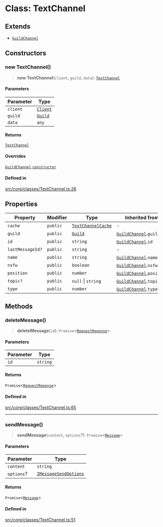 # Class: TextChannel

## Extends

- [`GuildChannel`](GuildChannel.mdx)

## Constructors

### new TextChannel()

> **new TextChannel**(`client`, `guild`, `data`): [`TextChannel`](TextChannel.mdx)

#### Parameters

| Parameter | Type |
| ------ | ------ |
| `client` | [`Client`](Client.mdx) |
| `guild` | [`Guild`](Guild.mdx) |
| `data` | `any` |

#### Returns

[`TextChannel`](TextChannel.mdx)

#### Overrides

[`GuildChannel`](GuildChannel.mdx).[`constructor`](GuildChannel.mdx#constructors)

#### Defined in

[src/core/classes/TextChannel.ts:26](https://github.com/devdimer/cordium.js/blob/cfa1fbbb6bea11406ac7a0f9fe16ea54d3dc8144/src/core/classes/TextChannel.ts#L26)

## Properties

| Property | Modifier | Type | Inherited from | Defined in |
| ------ | ------ | ------ | ------ | ------ |
| `cache` | `public` | [`TextChannelCache`](TextChannelCache.mdx) | - | [src/core/classes/TextChannel.ts:23](https://github.com/devdimer/cordium.js/blob/cfa1fbbb6bea11406ac7a0f9fe16ea54d3dc8144/src/core/classes/TextChannel.ts#L23) |
| `guild` | `public` | [`Guild`](Guild.mdx) | [`GuildChannel`](GuildChannel.mdx).`guild` | [src/core/classes/GuildChannel.ts:12](https://github.com/devdimer/cordium.js/blob/cfa1fbbb6bea11406ac7a0f9fe16ea54d3dc8144/src/core/classes/GuildChannel.ts#L12) |
| `id` | `public` | `string` | [`GuildChannel`](GuildChannel.mdx).`id` | [src/core/classes/GuildChannel.ts:6](https://github.com/devdimer/cordium.js/blob/cfa1fbbb6bea11406ac7a0f9fe16ea54d3dc8144/src/core/classes/GuildChannel.ts#L6) |
| `lastMessageId?` | `public` | `string` | - | [src/core/classes/TextChannel.ts:22](https://github.com/devdimer/cordium.js/blob/cfa1fbbb6bea11406ac7a0f9fe16ea54d3dc8144/src/core/classes/TextChannel.ts#L22) |
| `name` | `public` | `string` | [`GuildChannel`](GuildChannel.mdx).`name` | [src/core/classes/GuildChannel.ts:7](https://github.com/devdimer/cordium.js/blob/cfa1fbbb6bea11406ac7a0f9fe16ea54d3dc8144/src/core/classes/GuildChannel.ts#L7) |
| `nsfw` | `public` | `boolean` | [`GuildChannel`](GuildChannel.mdx).`nsfw` | [src/core/classes/GuildChannel.ts:9](https://github.com/devdimer/cordium.js/blob/cfa1fbbb6bea11406ac7a0f9fe16ea54d3dc8144/src/core/classes/GuildChannel.ts#L9) |
| `position` | `public` | `number` | [`GuildChannel`](GuildChannel.mdx).`position` | [src/core/classes/GuildChannel.ts:10](https://github.com/devdimer/cordium.js/blob/cfa1fbbb6bea11406ac7a0f9fe16ea54d3dc8144/src/core/classes/GuildChannel.ts#L10) |
| `topic?` | `public` | `null` \| `string` | [`GuildChannel`](GuildChannel.mdx).`topic` | [src/core/classes/GuildChannel.ts:11](https://github.com/devdimer/cordium.js/blob/cfa1fbbb6bea11406ac7a0f9fe16ea54d3dc8144/src/core/classes/GuildChannel.ts#L11) |
| `type` | `public` | `number` | [`GuildChannel`](GuildChannel.mdx).`type` | [src/core/classes/GuildChannel.ts:8](https://github.com/devdimer/cordium.js/blob/cfa1fbbb6bea11406ac7a0f9fe16ea54d3dc8144/src/core/classes/GuildChannel.ts#L8) |

## Methods

### deleteMessage()

> **deleteMessage**(`id`): `Promise`\<[`RequestReponse`](RequestReponse.mdx)\>

#### Parameters

| Parameter | Type |
| ------ | ------ |
| `id` | `string` |

#### Returns

`Promise`\<[`RequestReponse`](RequestReponse.mdx)\>

#### Defined in

[src/core/classes/TextChannel.ts:65](https://github.com/devdimer/cordium.js/blob/cfa1fbbb6bea11406ac7a0f9fe16ea54d3dc8144/src/core/classes/TextChannel.ts#L65)

***

### sendMessage()

> **sendMessage**(`content`, `options`?): `Promise`\<[`Message`](Message.mdx)\>

#### Parameters

| Parameter | Type |
| ------ | ------ |
| `content` | `string` |
| `options`? | [`IMessageSendOptions`](../interfaces/IMessageSendOptions.mdx) |

#### Returns

`Promise`\<[`Message`](Message.mdx)\>

#### Defined in

[src/core/classes/TextChannel.ts:51](https://github.com/devdimer/cordium.js/blob/cfa1fbbb6bea11406ac7a0f9fe16ea54d3dc8144/src/core/classes/TextChannel.ts#L51)

